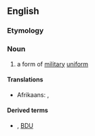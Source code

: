 ==English==
{{wikipedia}}

===Etymology===
{{compound|en|battle|dress}}

===Noun===
{{en-noun|~}}

# a form of [[military]] [[uniform]]

====Translations====
{{trans-top|a form of military uniform}}
* Afrikaans: {{t|af|gevegstenue}}, {{t|af|vegklere}}
{{trans-bottom}}

====Derived terms====
* {{l|en|BD}}, [[BDU]] {{qualifier|abbreviation}}